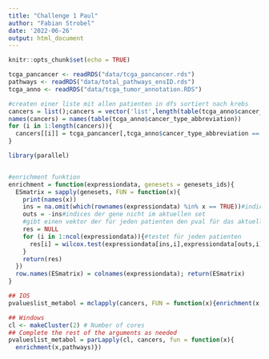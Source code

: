 ```yaml
---
title: "Challenge 1 Paul"
author: "Fabian Strobel"
date: '2022-06-26'
output: html_document
---
```


```r
knitr::opts_chunk$set(echo = TRUE)
```

```r
tcga_pancancer <- readRDS("data/tcga_pancancer.rds")
pathways <- readRDS("data/total_pathways_ensID.rds")
tcga_anno <- readRDS("data/tcga_tumor_annotation.RDS")
```


```r
#createn einer liste mit allen patienten in dfs sortiert nach krebs
cancers = list();cancers = vector('list',length(table(tcga_anno$cancer_type_abbreviation)))
names(cancers) = names(table(tcga_anno$cancer_type_abbreviation))
for (i in 1:length(cancers)){
  cancers[[i]] = tcga_pancancer[,tcga_anno$cancer_type_abbreviation == names(cancers)[i]]
}
```


```r
library(parallel)


#enrichment funktion
enrichment = function(expressiondata, genesets = genesets_ids){
  ESmatrix = sapply(genesets, FUN = function(x){
    print(names(x))
    ins = na.omit(which(rownames(expressiondata) %in% x == TRUE))#indices der gene im aktuellen set
    outs = -ins#indices der gene nicht im aktuellen set
    #gibt einen vektor der für jeden patienten den pval für das aktuelle gene enthält
    res = NULL
    for (i in 1:ncol(expressiondata)){#testet für jeden patienten
      res[i] = wilcox.test(expressiondata[ins,i],expressiondata[outs,i],'two.sided')$p.value
    }
    return(res)
  })
  row.names(ESmatrix) = colnames(expressiondata); return(ESmatrix)
}

## IOS
pvalueslist_metabol = mclapply(cancers, FUN = function(x){enrichment(x,pathways)}, mc.cores = 2)

## Windows
cl <- makeCluster(2) # Number of cores
## Complete the rest of the arguments as needed
pvalueslist_metabol = parLapply(cl, cancers, fun = function(x){
  enrichment(x,pathways)})
```
